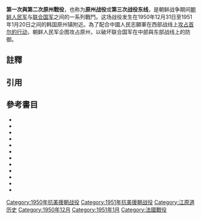 {{Infobox military conflict
| conflict    = 第一次與第二次原州戰役
| partof      = [[朝鲜战争|朝鲜战争]]
| image       = [[File:Wonju,-Korea.png|300px]]
| caption     = [[美國陸軍第2步兵師|美国第二步兵]]师通过[[原州市|原州]]南部的山口
| date        = 1950年12月31日至1951年1月20日
| place       = {{flag|South Korea}}[[原州市|原州市]] 
| coordinates = 
| map_type    = 
| latitude    = 
| longitude   = 
| map_size    = 
| map_caption = 
| map_label   = 
| territory   = 
| result      = {{flagicon|United Nations}} [[聯合國軍|聯合國軍]][[胜利|胜利]]
| status      = 
| combatant1  = '''{{flag|United Nations}}'''<br>
*{{flag|United States|1912}}
*{{flag|France|1830}}
*{{flag|South Korea|1948|size=23px}}
*{{flagcountry|Kingdom of Greece}}
*{{flag|Netherlands}}
| combatant2  = {{flag|China}}<br>{{flag|North Korea}}
| commander1  = {{flagicon|United States|1912}} [[馬修·李奇威|馬修·李奇威]]<br/>{{flagicon|United States|1912}} [[愛德華·阿爾蒙德|愛德華·阿爾蒙德]]<br/>{{flagicon|South Korea|1948|size=23px}} [[李亨根|李亨根]]<ref name=kimh302>{{harvnb|Chae|Chung|Yang|2001|p=302}}.</ref><br/>{{flagicon|South Korea|1948|size=23px}} [[劉載興|劉載興]]<br/>{{flagicon|United States|1912}} {{le|羅伯特·麥克盧爾|Robert B. McClure}}<br/>{{flagicon|United States|1912}} {{le|克拉克·拉夫納|Clark L. Ruffner}}<br/>{{flagicon|France|1830}} {{le|拉爾夫·蒙克拉爾|Raoul Magrin-Vernerey}}<ref name=appleman123>{{harvnb|Appleman|1990|p=123}}.</ref><br/>{{flagicon|Netherlands}} M. P. A. den Ouden<ref name=kmpva_dutch114>{{harvnb|Ministry of Patriots and Veterans Affairs|2010|p=114}}.</ref><br/>{{flagicon|Kingdom of Greece}} {{le|狄奧尼西奧斯·阿布茲|Dionysios Arbouzis}}<ref name=kmpva_greek64>{{harvnb|Ministry of Patriots and Veterans Affairs|2006|p=64}}.</ref>
| commander2  = {{flagicon|China}} [[彭德怀|彭德怀]]<br/>{{flagicon|North Korea}} [[金雄_(1914年)|金雄]]<br/>{{flagicon|North Korea}} 朴一禹<br/>{{flagicon|North Korea}} [[崔贤|崔贤]]<br/>{{flagicon|North Korea}} [[方虎山|方虎山]]
| units1      = {{flagicon|United States|1912}} [[美軍陸軍第10軍|美軍陸軍第10軍]]
* {{flagicon|United States|1912}} [[美國海軍陸戰隊第1師|美國海軍陸戰隊第1師]]
* {{flagicon|United States|1912}} [[美國陸軍第2步兵師|美國陸軍第2步兵師]]
* {{flagicon|United States|1912}} [[美國陸軍第7步兵師|美國陸軍第7步兵師]]
* {{flagicon|United States|1912}} [[美国陆军第187步兵团|美国陆军第187步兵团]]
* {{flagicon|France|1830}} [[法军步兵营|法军步兵营]]
* {{flagicon|Netherlands}} [[範赫茨團|範赫茨團]]<ref name=appleman122>{{harvnb|Appleman|1990|p=122}}.</ref>
{{flagicon|South Korea|1948|size=23px}} [[韓國第2軍|韓國第2軍]]<br/>{{flagicon|South Korea|1948|size=23px}} [[大韓民國第3軍|大韓民國第3軍]]<br/>
{{flagicon|United States|1912}} [[第5团级战斗队|第5团级战斗队]]<br/>{{flagicon|Kingdom of Greece}} [[希腊韩国远征军|希腊韩国远征军]]<ref name=appleman134>{{harvnb|Appleman|1990|p=134}}.</ref>
| strength1   = '''美国''': 79,736人<ref name=appleman42>{{harvnb|Appleman|1990|p=42}}.</ref><ref group group="nb" name=usstrength>不算[[美國陸軍附編韓軍|附編在美軍中的韓軍]]. 見{{harvnb|Appleman|1990|p=40}}.</ref><br/>'''法國''': 不明<br>'''韩国''': 不明
| units2      = {{flagicon|North Korea}} [[朝鮮人民軍第2軍|朝鮮人民軍第2軍]]<br/>{{flagicon|North Korea}} [[朝鲜人民军第3军|朝鲜人民军第3军]] <br/>{{flagicon|North Korea}} [[朝鲜人民军第5军|朝鲜人民军第5军]]<br/>{{flagicon|People's Republic of China}} [[中国人民解放军陆军第七十五集团军|志願軍第四十二集團軍]]<br/>{{flagicon|People's Republic of China}} [[中国人民解放军第六十六军|志願軍第六十六军]]
| strength2   = ~61,500人<ref name=appleman99>{{harvnb|Appleman|1990|p=99}}.</ref>
| casualties1 = '''美国''': ~600人死亡<ref name=ecker73_75>{{harvnb|Ecker|2005|pp=73–75}}.</ref><ref group group="nb" name=uscasualties>這是1951年1月1日至1月24日美國第2和第7步兵師和第187團戰鬥部隊的傷亡總數。美國第1海軍陸戰師和第1騎兵師的傷亡人數似乎很少。見 Ecker 2005, pp. 73–75.</ref><br>'''法国''': ~18人死亡<br/>'''总计''': 不明
| casualties2 = ~18,000人(估计)<ref name=appleman99/>
| campaignbox = 
}}
'''第一次與第二次原州戰役'''，也称为'''原州战役'''或'''第三次战役东线'''，是朝鲜战争期间[[朝鲜人民军|朝鲜人民军]]与[[联合国军|联合国军]]之间的一系列戰鬥。这场战役发生在1950年12月31日至1951年1月20日之间的韩国原州镇附近。為了配合中國人民志願軍在西部战线上[[第三次汉城战役|攻占首尔的行动]]，朝鲜人民军企图攻占原州，以破坏联合国军在中部與东部战线上的防御。

==註釋==
{{Reflist|group="nb"}}

==引用==
{{reflist}}

==參考書目==
{{refbegin}}
*{{citation
| last      = Appleman
| first     = Roy
| year      = 1989
| title     = Disaster in Korea: The Chinese Confront MacArthur
| publisher = Texas A and M University Military History Series
| volume    = 11
| location  = College Station, TX
| isbn      = 978-1-60344-128-5
}}
*{{citation
| last      = Appleman
| first     = Roy
| year      = 1990
| title     = Ridgway Duels for Korea
| publisher = Texas A and M University Military History Series
| volume    = 18
| location  = College Station, TX
| isbn      = 0-89096-432-7
}}
*{{citation
| first      = Clay
| last       = Blair
| authorlink = Clay Blair
| title      = The Forgotten War
| year       = 1987
| publisher  = Times Books
| location   = New York, NY
| isbn       = 0-8129-1670-0
}}
*{{citation
| last          = Chae
| first         = Han Kook
| last2         = Chung
| first2        = Suk Kyun
| last3         = Yang
| first3        = Yong Cho
| editor-last   = Yang
| editor-first  = Hee Wan
| editor2-last  = Lim
| editor2-first = Won Hyok
| editor3-last  = Sims
| editor3-first = Thomas Lee
| editor4-last  = Sims
| editor4-first = Laura Marie
| editor5-last  = Kim
| editor5-first = Chong Gu
| editor6-last  = Millett
| editor6-first = Allan R.
| volume        = Volume II
| year          = 2001
| title         = The Korean War
| publisher     = University of Nebraska Press
| location      = Lincoln, NE
| isbn          = 978-0-8032-7795-3
}}
*{{citation
| last      = Chinese Military Science Academy
| volume    = Volume II
| year      = 2000
| title     = 抗美援朝战争史
| publisher = Chinese Military Science Academy Publishing House
| location  = Beijing
| isbn      = 7-80137-390-1
|language=zh}}
*{{citation
| last      = Ecker
| first     = Richard E.
| year      = 2005
| title     = Korean Battle Chronology: Unit-by-Unit United States Casualty Figures and Medal of Honor Citations
| publisher = McFarland
| location  = Jefferson, NC
| isbn      = 0-7864-1980-6
}}
*{{citation
| last      = Mahoney
| first     = Kevin
| year      = 2001
| title     = Formidable Enemies: The North Korean and Chinese Soldier in the Korean War
| publisher = Presidio Press
| location  = Novato, CA
| isbn      = 978-0-89141-738-5
}}
*{{citation
| last      = Millett
| first     = Allan R.
| year      = 2010
| title     = The War for Korea, 1950–1951: They Came From the North
| publisher = University Press of Kansas
| location  = Lawrence, KS
| isbn      = 978-0-7006-1709-8
}}
*{{citation
| last      = Ministry of Patriots and Veterans Affairs
| authorlink = Ministry of Patriots' and Veterans' Affairs (South Korea)
| year      = 2006
| title     = Descendants of Athene: A History of Greek Soldiers' Participation in the Korean War
| url       = http://english.mpva.go.kr/basic/notice/view.asp?sgrp=D01&siteCmsCd=CM0015&topCmsCd=CM0016&cmsCd=CM0029&ntNo=15&dvsnKwrd=&fixYn=N&emgYn=&src=&srcTemp=&currtPg=1&pnum=5&cnum=0
| publisher = Ministry of Patriots and Veterans Affairs
| location  = Sejong City, South Korea
| accessdate = 2014-08-22
}}
*{{citation
| last      = Ministry of Patriots and Veterans Affairs
| authorlink = Ministry of Patriots' and Veterans' Affairs (South Korea)
| year      = 2010
| title     = A History of Netherland Forces' Participation in the Korean War
| url       = http://english.mpva.go.kr/upload/Contents/2010Netherlands.pdf
| publisher = Ministry of Patriots and Veterans Affairs
| location  = Sejong City, South Korea
| accessdate = 2014-08-22
}}
*{{citation
| last      = Mossman
| first     = Billy C.
| year      = 1990
| url       = http://www.history.army.mil/books/korea/ebb/fm.htm
| title     = Ebb and Flow: November 1950 – July 1951, United States Army in the Korean War
| publisher = Center of Military History, United States Army
| location  = Washington, D.C.
| isbn      = 978-1-4102-2470-5
}}
*{{citation
| last      = Zhang
| first     = Shu Guang
| year      = 1995
| title     = Mao's Military Romanticism: China and the Korean War, 1950–1953
| publisher = University Press of Kansas
| location  = Lawrence, KS
| isbn      = 0-7006-0723-4
}}
{{refend}}

{{朝鮮戰爭}}
[[Category:1950年抗美援朝战役|Category:1950年抗美援朝战役]]
[[Category:1951年抗美援朝战役|Category:1951年抗美援朝战役]]
[[Category:江原道历史|Category:江原道历史]]
[[Category:1950年12月|Category:1950年12月]]
[[Category:1951年1月|Category:1951年1月]]
[[Category:法國戰役|Category:法國戰役]]